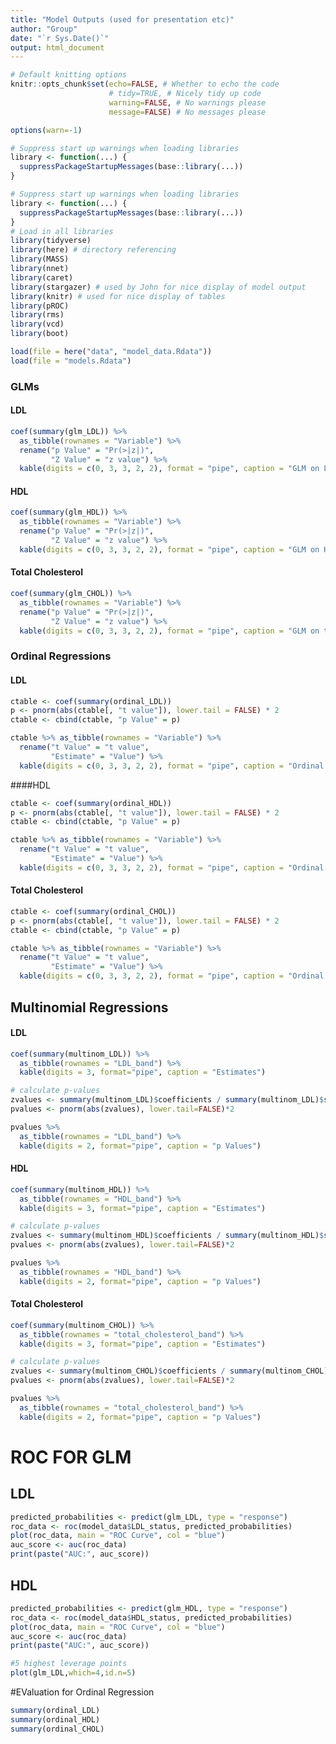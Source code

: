 ```yaml
---
title: "Model Outputs (used for presentation etc)"
author: "Group"
date: "`r Sys.Date()`"
output: html_document
---
```


```r
# Default knitting options
knitr::opts_chunk$set(echo=FALSE, # Whether to echo the code
                      # tidy=TRUE, # Nicely tidy up code
                      warning=FALSE, # No warnings please 
                      message=FALSE) # No messages please

options(warn=-1) 

# Suppress start up warnings when loading libraries
library <- function(...) {
  suppressPackageStartupMessages(base::library(...))
}
```

```r
# Suppress start up warnings when loading libraries
library <- function(...) {
  suppressPackageStartupMessages(base::library(...))
}
# Load in all libraries
library(tidyverse)
library(here) # directory referencing
library(MASS)
library(nnet)
library(caret)
library(stargazer) # used by John for nice display of model output
library(knitr) # used for nice display of tables
library(pROC)
library(rms)
library(vcd)
library(boot)
```


```r
load(file = here("data", "model_data.Rdata"))
load(file = "models.Rdata")
```


### GLMs

#### LDL

```r
coef(summary(glm_LDL)) %>%
  as_tibble(rownames = "Variable") %>%
  rename("p Value" = "Pr(>|z|)",
         "Z Value" = "z value") %>%
  kable(digits = c(0, 3, 3, 2, 2), format = "pipe", caption = "GLM on LDL_status")
```

#### HDL

```r
coef(summary(glm_HDL)) %>%
  as_tibble(rownames = "Variable") %>%
  rename("p Value" = "Pr(>|z|)",
         "Z Value" = "z value") %>%
  kable(digits = c(0, 3, 3, 2, 2), format = "pipe", caption = "GLM on HDL_status")
```

#### Total Cholesterol

```r
coef(summary(glm_CHOL)) %>%
  as_tibble(rownames = "Variable") %>%
  rename("p Value" = "Pr(>|z|)",
         "Z Value" = "z value") %>%
  kable(digits = c(0, 3, 3, 2, 2), format = "pipe", caption = "GLM on total_cholesterol_status")
```


### Ordinal Regressions

#### LDL
```r
ctable <- coef(summary(ordinal_LDL))
p <- pnorm(abs(ctable[, "t value"]), lower.tail = FALSE) * 2
ctable <- cbind(ctable, "p Value" = p)

ctable %>% as_tibble(rownames = "Variable") %>%
  rename("t Value" = "t value",
         "Estimate" = "Value") %>%
  kable(digits = c(0, 3, 3, 2, 2), format = "pipe", caption = "Ordinal on LDL")
```

####HDL
```r
ctable <- coef(summary(ordinal_HDL))
p <- pnorm(abs(ctable[, "t value"]), lower.tail = FALSE) * 2
ctable <- cbind(ctable, "p Value" = p)

ctable %>% as_tibble(rownames = "Variable") %>%
  rename("t Value" = "t value",
         "Estimate" = "Value") %>%
  kable(digits = c(0, 3, 3, 2, 2), format = "pipe", caption = "Ordinal on HDL")
```

#### Total Cholesterol
```r
ctable <- coef(summary(ordinal_CHOL))
p <- pnorm(abs(ctable[, "t value"]), lower.tail = FALSE) * 2
ctable <- cbind(ctable, "p Value" = p)

ctable %>% as_tibble(rownames = "Variable") %>%
  rename("t Value" = "t value",
         "Estimate" = "Value") %>%
  kable(digits = c(0, 3, 3, 2, 2), format = "pipe", caption = "Ordinal on total_cholesterol")
```

## Multinomial Regressions

#### LDL
```r
coef(summary(multinom_LDL)) %>% 
  as_tibble(rownames = "LDL_band") %>% 
  kable(digits = 3, format="pipe", caption = "Estimates")

# calculate p-values
zvalues <- summary(multinom_LDL)$coefficients / summary(multinom_LDL)$standard.errors
pvalues <- pnorm(abs(zvalues), lower.tail=FALSE)*2

pvalues %>%  
  as_tibble(rownames = "LDL_band") %>% 
  kable(digits = 2, format="pipe", caption = "p Values")

```

#### HDL
```r
coef(summary(multinom_HDL)) %>% 
  as_tibble(rownames = "HDL_band") %>% 
  kable(digits = 3, format="pipe", caption = "Estimates")

# calculate p-values
zvalues <- summary(multinom_HDL)$coefficients / summary(multinom_HDL)$standard.errors
pvalues <- pnorm(abs(zvalues), lower.tail=FALSE)*2

pvalues %>%  
  as_tibble(rownames = "HDL_band") %>% 
  kable(digits = 2, format="pipe", caption = "p Values")

```

#### Total Cholesterol
```r
coef(summary(multinom_CHOL)) %>% 
  as_tibble(rownames = "total_cholesterol_band") %>% 
  kable(digits = 3, format="pipe", caption = "Estimates")

# calculate p-values
zvalues <- summary(multinom_CHOL)$coefficients / summary(multinom_CHOL)$standard.errors
pvalues <- pnorm(abs(zvalues), lower.tail=FALSE)*2

pvalues %>%  
  as_tibble(rownames = "total_cholesterol_band") %>% 
  kable(digits = 2, format="pipe", caption = "p Values")

```

# ROC FOR GLM
## LDL

```r
predicted_probabilities <- predict(glm_LDL, type = "response")
roc_data <- roc(model_data$LDL_status, predicted_probabilities)
plot(roc_data, main = "ROC Curve", col = "blue")
auc_score <- auc(roc_data)
print(paste("AUC:", auc_score))
```
## HDL
```r
predicted_probabilities <- predict(glm_HDL, type = "response")
roc_data <- roc(model_data$HDL_status, predicted_probabilities)
plot(roc_data, main = "ROC Curve", col = "blue")
auc_score <- auc(roc_data)
print(paste("AUC:", auc_score))
```


```r
#5 highest leverage points
plot(glm_LDL,which=4,id.n=5)
```

#EValuation for Ordinal Regression
```r
summary(ordinal_LDL)
summary(ordinal_HDL)
summary(ordinal_CHOL)

```






